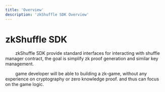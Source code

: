 ```yaml
---
title: 'Overview'
description: 'zkShuffle SDK Overview'
---
```


# zkShuffle SDK

&ensp;&ensp;&ensp;&ensp;
zkShuffle SDK provide standard interfaces for interacting with shuffle manager contract,
the goal is simplify zk proof generation and similar key management.

&ensp;&ensp;&ensp;&ensp;
game developer will be able to building a zk-game, without any experience on cryptography or zero knowledge proof.
and thus can focus on the game logic.
